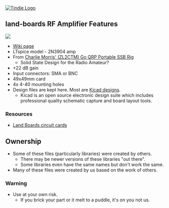 <a href="https://www.tindie.com/stores/land_boards/" >
<img src="http://land-boards.com/tindie/tindie-larges-v2.png" alt="Tindie Logo">
</img></a> 

== land-boards RF Amplifier Features ==

<img src="https://raw.githubusercontent.com/land-boards/lb-boards/master/HamRadio/RF-Amp/Pics/CCA/RF-Amp_P1943-720px.jpg"></img>

* [http://land-boards.com/blwiki/index.php?title=RF-Amp Wiki page]
* LTspice model - 2N3904 amp
* From [https://zl2ctm.blogspot.com/2020/11/go-qrp-portable-ssb-rig.html Charlie Morris' (ZL2CTM) Go QRP Portable SSB Rig]
** Solid State Design for the Radio Amateur?
* +22 dB gain
* Input connectors: SMA or BNC
* 49x49mm card
* 4x 4-40 mounting holes
* Design files are kept here. Most are [http://www.kicad-pcb.org/display/KICAD/KiCad+EDA+Software+Suite/ Kicad designs].
** Kicad is an open source electronic design suite which includes professional quality schematic capture and board layout tools.

=== Resources ===

* [http://land-boards.com/blwiki/index.php Land Boards circuit cards]

== Ownership ==

* Some of these files (particularly libraries) were created by others.
** There may be newer versions of these libraries "out there".
** Some libraries even have the same names but don't work the same.
* Many of these files were created by us based on the work of others.

=== Warning ===

* Use at your own risk.
** If you brick your part or it melt to a puddle, it's on you not us.
